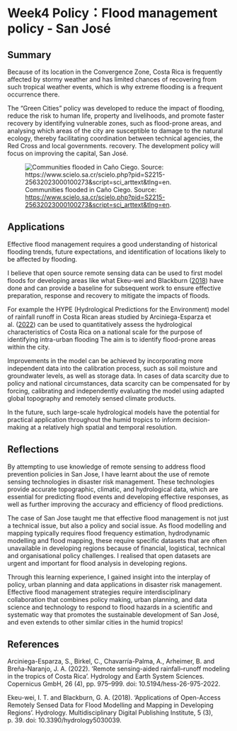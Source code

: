 # Week4 Policy：Flood management policy - San José

## Summary

Because of its location in the Convergence Zone, Costa Rica is frequently affected by stormy weather and has limited chances of recovering from such tropical weather events, which is why extreme flooding is a frequent occurrence there.

The "Green Cities" policy was developed to reduce the impact of flooding, reduce the risk to human life, property and livelihoods, and promote faster recovery by identifying vulnerable zones, such as flood-prone areas, and analysing which areas of the city are susceptible to damage to the natural ecology, thereby facilitating coordination between technical agencies, the Red Cross and local governments. recovery. The development policy will focus on improving the capital, San José.

![Communities flooded in Caño Ciego. Source: <https://www.scielo.sa.cr/scielo.php?pid=S2215-25632023000100273&script=sci_arttext&tlng=en>.](images/flood.jpg){fig-align="center"}

## Applications

Effective flood management requires a good understanding of historical flooding trends, future expectations, and identification of locations likely to be affected by flooding.

I believe that open source remote sensing data can be used to first model floods for developing areas like what Ekeu-wei and Blackburn ([2018](https://doi.org/10.3390/hydrology5030039)) have done and can provide a baseline for subsequent work to ensure effective preparation, response and recovery to mitigate the impacts of floods.

For example the HYPE (Hydrological Predictions for the Environment) model of rainfall runoff in Costa Rican areas studied by Arciniega-Esparza et al. ([2022](https://doi.org/10.5194/hess-26-975-2022)) can be used to quantitatively assess the hydrological characteristics of Costa Rica on a national scale for the purpose of identifying intra-urban flooding The aim is to identify flood-prone areas within the city.

Improvements in the model can be achieved by incorporating more independent data into the calibration process, such as soil moisture and groundwater levels, as well as storage data. In cases of data scarcity due to policy and national circumstances, data scarcity can be compensated for by forcing, calibrating and independently evaluating the model using adapted global topography and remotely sensed climate products.

In the future, such large-scale hydrological models have the potential for practical application throughout the humid tropics to inform decision-making at a relatively high spatial and temporal resolution.

## Reflections

By attempting to use knowledge of remote sensing to address flood prevention policies in San Jose, I have learnt about the use of remote sensing technologies in disaster risk management. These technologies provide accurate topographic, climatic, and hydrological data, which are essential for predicting flood events and developing effective responses, as well as further improving the accuracy and efficiency of flood predictions.

The case of San Jose taught me that effective flood management is not just a technical issue, but also a policy and social issue. As flood modelling and mapping typically requires flood frequency estimation, hydrodynamic modelling and flood mapping, these require specific datasets that are often unavailable in developing regions because of financial, logistical, technical and organisational policy challenges. I realised that open datasets are urgent and important for flood analysis in developing regions.

Through this learning experience, I gained insight into the interplay of policy, urban planning and data applications in disaster risk management. Effective flood management strategies require interdisciplinary collaboration that combines policy making, urban planning, and data science and technology to respond to flood hazards in a scientific and systematic way that promotes the sustainable development of San José, and even extends to other similar cities in the humid tropics!

## References

Arciniega-Esparza, S., Birkel, C., Chavarría-Palma, A., Arheimer, B. and Breña-Naranjo, J. A. (2022). ‘Remote sensing-aided rainfall–runoff modeling in the tropics of Costa Rica’. Hydrology and Earth System Sciences. Copernicus GmbH, 26 (4), pp. 975–999. doi: 10.5194/hess-26-975-2022.

Ekeu-wei, I. T. and Blackburn, G. A. (2018). ‘Applications of Open-Access Remotely Sensed Data for Flood Modelling and Mapping in Developing Regions’. Hydrology. Multidisciplinary Digital Publishing Institute, 5 (3), p. 39. doi: 10.3390/hydrology5030039.
